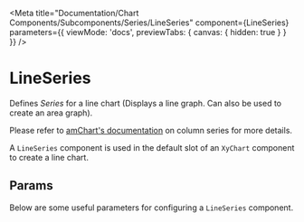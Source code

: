 
<Meta
  title="Documentation/Chart Components/Subcomponents/Series/LineSeries"
  component={LineSeries}
  parameters={{ viewMode: 'docs', previewTabs: { canvas: { hidden: true } } }}
/>

# LineSeries

Defines _Series_ for a line chart (Displays a line graph. Can also be used to create an area graph).

Please refer to [amChart's documentation](https://www.amcharts.com/docs/v4/reference/lineseries/) on column series for more details.

A `LineSeries` component is used in the default slot of an `XyChart` component to create a line chart.

## Params

Below are some useful parameters for configuring a `LineSeries` component.

<Props of={LineSeries} />
